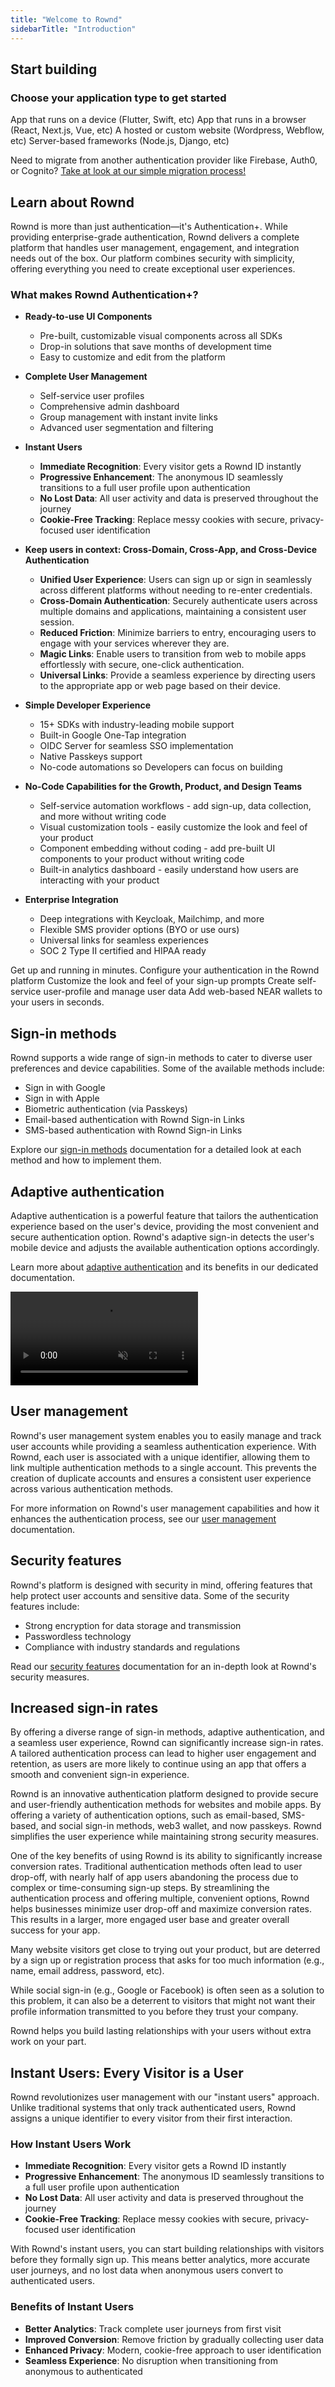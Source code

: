 ```yaml
---
title: "Welcome to Rownd"
sidebarTitle: "Introduction"
---
```

## Start building
### Choose your application type to get started

<CardGroup>
  <Card
    title="Mobile app"
    icon="mobile-screen-button"
    href="/sdk-reference/mobile/overview">
    App that runs on a device (Flutter, Swift, etc)
  </Card>
  <Card
    title="Web app"
    icon="browser"
    icon-type="duotone"
    href="/sdk-reference/web/overview">
    App that runs in a browser (React, Next.js, Vue, etc)
  </Card>
  <Card
    title="Website"
    icon="browser" 
    href="/sdk-reference/web/overview" >
   A hosted or custom website (Wordpress, Webflow, etc)
  </Card>
  <Card
    title="Backend / server"
    icon="server"
    href="/sdk-reference/backend/overview">
    Server-based frameworks (Node.js, Django, etc)
  </Card>

</CardGroup>

<Note>Need to migrate from another authentication provider like Firebase, Auth0, or Cognito? [Take at look at our simple migration process!](/migration/overview)</Note>

## Learn about Rownd

Rownd is more than just authentication—it's Authentication+. While providing enterprise-grade authentication, Rownd delivers a complete platform that handles user management, engagement, and integration needs out of the box. Our platform combines security with simplicity, offering everything you need to create exceptional user experiences.

### What makes Rownd Authentication+?

- **Ready-to-use UI Components** 
  - Pre-built, customizable visual components across all SDKs
  - Drop-in solutions that save months of development time
  - Easy to customize and edit from the platform 

- **Complete User Management** 
  - Self-service user profiles
  - Comprehensive admin dashboard
  - Group management with instant invite links
  - Advanced user segmentation and filtering

- **Instant Users**
  - **Immediate Recognition**: Every visitor gets a Rownd ID instantly
  - **Progressive Enhancement**: The anonymous ID seamlessly transitions to a full user profile upon authentication
  - **No Lost Data**: All user activity and data is preserved throughout the journey
  - **Cookie-Free Tracking**: Replace messy cookies with secure, privacy-focused user identification

- **Keep users in context: Cross-Domain, Cross-App, and Cross-Device Authentication**
  - **Unified User Experience**: Users can sign up or sign in seamlessly across different platforms without needing to re-enter credentials.
  - **Cross-Domain Authentication**: Securely authenticate users across multiple domains and applications, maintaining a consistent user session.
  - **Reduced Friction**: Minimize barriers to entry, encouraging users to engage with your services wherever they are.
  - **Magic Links**: Enable users to transition from web to mobile apps effortlessly with secure, one-click authentication.
  - **Universal Links**: Provide a seamless experience by directing users to the appropriate app or web page based on their device.

- **Simple Developer Experience**
  - 15+ SDKs with industry-leading mobile support
  - Built-in Google One-Tap integration
  - OIDC Server for seamless SSO implementation
  - Native Passkeys support
  - No-code automations so Developers can focus on building 

- **No-Code Capabilities for the Growth, Product, and Design Teams**
  - Self-service automation workflows - add sign-up, data collection, and more without writing code
  - Visual customization tools - easily customize the look and feel of your product
  - Component embedding without coding - add pre-built UI components to your product without writing code
  - Built-in analytics dashboard - easily understand how users are interacting with your product

- **Enterprise Integration**
  - Deep integrations with Keycloak, Mailchimp, and more
  - Flexible SMS provider options (BYO or use ours)
  - Universal links for seamless experiences
  - SOC 2 Type II certified and HIPAA ready




<CardGroup>
    <Card
    title="Getting started"
    icon="rocket"
    href="/welcome/getting-started"
    >
    Get up and running in minutes.
    </Card>
    <Card
    title="Authentication (sign-in) methods"
    icon="lock"
    href="/configuration/authentication-methods/overview"
    >
    Configure your authentication in the Rownd platform
    </Card>
    <Card
    title="Add your custom branding"
    icon="lock"
    href="/configuration/customizations/global-style"
    >
    Customize the look and feel of your sign-up prompts
    </Card>
    <Card
    title="User Accounts"
    icon="user"
    href="/configuration/user-accounts/overview"
    >
    Create self-service user-profile and manage user data
    </Card>
    <Card
    title="Web3 in seconds"
    icon="wallet"
    href="/configuration/web3/near-overview"
    >
    Add web-based NEAR wallets to your users in seconds. 
    </Card>

</CardGroup>

## Sign-in methods

Rownd supports a wide range of sign-in methods to cater to diverse user preferences and device capabilities. Some of the available methods include:

- Sign in with Google
- Sign in with Apple
- Biometric authentication (via Passkeys)
- Email-based authentication with Rownd Sign-in Links
- SMS-based authentication with Rownd Sign-in Links


Explore our [sign-in methods](/configuration/authentication-methods/overview) documentation for a detailed look at each method and how to implement them.

## Adaptive authentication

Adaptive authentication is a powerful feature that tailors the authentication experience based on the user's device, providing the most convenient and secure authentication option. Rownd's adaptive sign-in detects the user's mobile device and adjusts the available authentication options accordingly.

Learn more about [adaptive authentication](/configuration/authentication-methods/overview) and its benefits in our dedicated documentation.

<video src="/images/dynamic-demo.mp4" autoPlay muted loop>
  Your browser does not support the video tag.
</video>

## User management

Rownd's user management system enables you to easily manage and track user accounts while providing a seamless authentication experience. With Rownd, each user is associated with a unique identifier, allowing them to link multiple authentication methods to a single account. This prevents the creation of duplicate accounts and ensures a consistent user experience across various authentication methods.

For more information on Rownd's user management capabilities and how it enhances the authentication process, see our [user management](/configuration/user-accounts/user-profiles) documentation.


## Security features

Rownd's platform is designed with security in mind, offering features that help protect user accounts and sensitive data. Some of the security features include:

- Strong encryption for data storage and transmission
- Passwordless technology
- Compliance with industry standards and regulations

Read our [security features](./../security/overview) documentation for an in-depth look at Rownd's security measures.


## Increased sign-in rates

By offering a diverse range of sign-in methods, adaptive authentication, and a seamless user experience, Rownd can significantly increase sign-in rates. A tailored authentication process can lead to higher user engagement and retention, as users are more likely to continue using an app that offers a smooth and convenient sign-in experience.

Rownd is an innovative authentication platform designed to provide secure and user-friendly authentication methods for websites and mobile apps. By offering a variety of authentication options, such as email-based, SMS-based, and social sign-in methods, web3 wallet, and now passkeys. Rownd simplifies the user experience while maintaining strong security measures.

One of the key benefits of using Rownd is its ability to significantly increase conversion rates. Traditional authentication methods often lead to user drop-off, with nearly half of app users abandoning the process due to complex or time-consuming sign-up steps. By streamlining the authentication process and offering multiple, convenient options, Rownd helps businesses minimize user drop-off and maximize conversion rates. This results in a larger, more engaged user base and greater overall success for your app. 

<Info>
Many website visitors get close to trying out your product, but are deterred by a sign up or registration process that asks for too much information (e.g., name, email address, password, etc).

While social sign-in (e.g., Google or Facebook) is often seen as a solution to this problem, it can also be a deterrent to visitors that might not want their profile information transmitted to you before they trust your company.

Rownd helps you build lasting relationships with your users without extra work on your part.
</Info>


## Instant Users: Every Visitor is a User

Rownd revolutionizes user management with our "instant users" approach. Unlike traditional systems that only track authenticated users, Rownd assigns a unique identifier to every visitor from their first interaction.

### How Instant Users Work

- **Immediate Recognition**: Every visitor gets a Rownd ID instantly
- **Progressive Enhancement**: The anonymous ID seamlessly transitions to a full user profile upon authentication
- **No Lost Data**: All user activity and data is preserved throughout the journey
- **Cookie-Free Tracking**: Replace messy cookies with secure, privacy-focused user identification

<Note>
With Rownd's instant users, you can start building relationships with visitors before they formally sign up. This means better analytics, more accurate user journeys, and no lost data when anonymous users convert to authenticated users.
</Note>

### Benefits of Instant Users

- **Better Analytics**: Track complete user journeys from first visit
- **Improved Conversion**: Remove friction by gradually collecting user data
- **Enhanced Privacy**: Modern, cookie-free approach to user identification
- **Seamless Experience**: No disruption when transitioning from anonymous to authenticated
